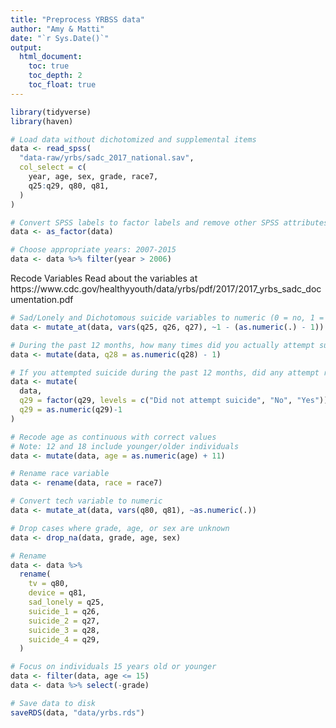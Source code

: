 ```yaml
---
title: "Preprocess YRBSS data"
author: "Amy & Matti"
date: "`r Sys.Date()`"
output:
  html_document:
    toc: true
    toc_depth: 2
    toc_float: true
---
```


```r
library(tidyverse)
library(haven)
```

```r
# Load data without dichotomized and supplemental items
data <- read_spss(
  "data-raw/yrbs/sadc_2017_national.sav",
  col_select = c(
    year, age, sex, grade, race7,
    q25:q29, q80, q81,
  )
)
```

```r
# Convert SPSS labels to factor labels and remove other SPSS attributes
data <- as_factor(data)
```

```r
# Choose appropriate years: 2007-2015
data <- data %>% filter(year > 2006)
```

Recode Variables
Read about the variables at
https://www.cdc.gov/healthyyouth/data/yrbs/pdf/2017/2017_yrbs_sadc_documentation.pdf

```r
# Sad/Lonely and Dichotomous suicide variables to numeric (0 = no, 1 = yes)
data <- mutate_at(data, vars(q25, q26, q27), ~1 - (as.numeric(.) - 1))
```

```r
# During the past 12 months, how many times did you actually attempt suicide?
data <- mutate(data, q28 = as.numeric(q28) - 1)
```

```r
# If you attempted suicide during the past 12 months, did any attempt result in an injury, poisoning, or overdose that had to be treated by a doctor or nurse?
data <- mutate(
  data,
  q29 = factor(q29, levels = c("Did not attempt suicide", "No", "Yes")),
  q29 = as.numeric(q29)-1
)
```

```r
# Recode age as continuous with correct values
# Note: 12 and 18 include younger/older individuals
data <- mutate(data, age = as.numeric(age) + 11)
```

```r
# Rename race variable
data <- rename(data, race = race7)
```

```r
# Convert tech variable to numeric
data <- mutate_at(data, vars(q80, q81), ~as.numeric(.))
```

```r
# Drop cases where grade, age, or sex are unknown
data <- drop_na(data, grade, age, sex)
```

```r
# Rename
data <- data %>%
  rename(
    tv = q80,
    device = q81,
    sad_lonely = q25,
    suicide_1 = q26,
    suicide_2 = q27,
    suicide_3 = q28,
    suicide_4 = q29,
  )
```

```r
# Focus on individuals 15 years old or younger
data <- filter(data, age <= 15)
data <- data %>% select(-grade)
```

```r
# Save data to disk
saveRDS(data, "data/yrbs.rds")
```
